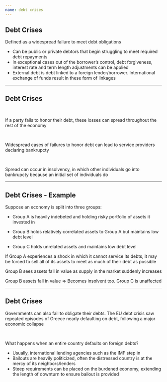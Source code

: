 ```yaml
---
name: debt crises
---
```


## Debt Crises

[Defined as]{.hp} a [widespread failure to meet debt obligations]{.h}

::: {.incremental}
- Can be [public or private debtors]{.h} that begin struggling to meet required debt repayments
- In exceptional cases out of the borrower's control, debt forgiveness, interest rate and term length adjustments can be applied
- [External debt]{.hp} is [debt linked to a foreign lender/borrower]{.h}. 
International exchange of funds result in these form of linkages
:::

---

## Debt Crises

<br>

If a party fails to honor their debt, these losses can [spread throughout]{.hp} the rest of the economy

<br>

::: {.fragment}
Widespread cases of failures to honor debt can lead to service providers declaring bankrupcty
:::

<br>

::: {.fragment}
[Spread can occur]{.hp} in insolvency, in which other individuals go into bankrupcty because an initial set of individuals do
:::

---

## Debt Crises - Example

Suppose an economy is split into three groups:

::: {.incremental .small}
- [Group A]{.h} is heavily indebeted and holding risky portfolio of assets it invested in

- [Group B]{.h} holds relatively correlated assets to [Group A]{.hi} but maintains low debt level

- [Group C]{.h} holds unrelated assets and maintains low debt level
:::

::: {.fragment}
If [Group A]{.h} experiences a shock in which it cannot service its debts, it may be forced to sell all of its assets to meet as much of their debt as possible
:::

::: {.fragment}
[Group B]{.h} sees [assets fall in value]{.hp} as supply in the market suddenly increases
:::

::: {.fragment}
[Group B]{.h} assets fall in value $\Rightarrow$ Becomes insolvent too. 
[Group C]{.h} is unaffected
:::

---

## Debt Crises

Governments can also fail to obligate their debts.
The EU debt crisis saw repeated episodes of [Greece]{.hi} nearly defaulting on debt, following a major economic collapse

<br>

::: {.fragment}
[What happens when an entire country defaults on foreign debts?]{.hp .align-center}
:::

::: {.fragment}
- Usually, [international lending agencies]{.h} such as the [IMF]{.hp} step in
- Bailouts are heavily politicized, often the distressed country is at the mercy of its neighbors/lenders
- Steep requirements can be placed on the burdened economy, extending the length of downturn to ensure bailout is provided
:::
